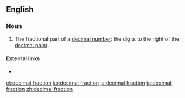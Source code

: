 ==English==
===Noun===
{{en-noun|sg=[[decimal]] [[fraction]]}}

# {{arithmetic}} The fractional part of a [[decimal number]]: the digits to the right of the [[decimal point]].
====External links====
* {{pedia}}

[[et:decimal fraction]]
[[ko:decimal fraction]]
[[ja:decimal fraction]]
[[ta:decimal fraction]]
[[zh:decimal fraction]]
